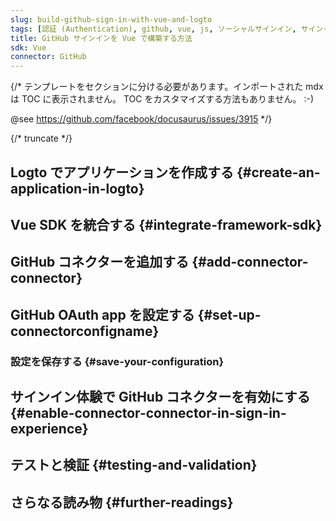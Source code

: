 ```yaml
---
slug: build-github-sign-in-with-vue-and-logto
tags: [認証 (Authentication), github, vue, js, ソーシャルサインイン, サインイン, ログイン]
title: GitHub サインインを Vue で構築する方法
sdk: Vue
connector: GitHub
---
```


{/*
  テンプレートをセクションに分ける必要があります。インポートされた mdx は TOC に表示されません。
  TOC をカスタマイズする方法もありません。 :-)

  @see https://github.com/facebook/docusaurus/issues/3915
*/}




{/* truncate */}

<Intro connector={connector} sdk="Vue" link="https://vuejs.org" />

## Logto でアプリケーションを作成する \{#create-an-application-in-logto}

<CreateApplication type="Single page app" framework="Vue" />

## Vue SDK を統合する \{#integrate-framework-sdk}

<IntegrateSdk />

## GitHub コネクターを追加する \{#add-connector-connector}

<AddSocialConnector connector={connector} framework="Vue" />

## GitHub OAuth app を設定する \{#set-up-connectorconfigname}

<ConnectorGuide />

### 設定を保存する \{#save-your-configuration}

<SaveYourConfiguration connector={connector} />

## サインイン体験で GitHub コネクターを有効にする \{#enable-connector-connector-in-sign-in-experience}

<EnableSocialConnector connector={connector} />

## テストと検証 \{#testing-and-validation}

<TestingAndValidation connector={connector} sdk="Vue" />

## さらなる読み物 \{#further-readings}

<FurtherReadings />
